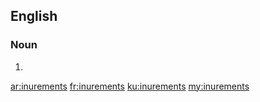 ==English==

===Noun===
{{head|en|plural}}

# {{plural of|inurement|lang=en|nocat=1}}

[[ar:inurements]]
[[fr:inurements]]
[[ku:inurements]]
[[my:inurements]]